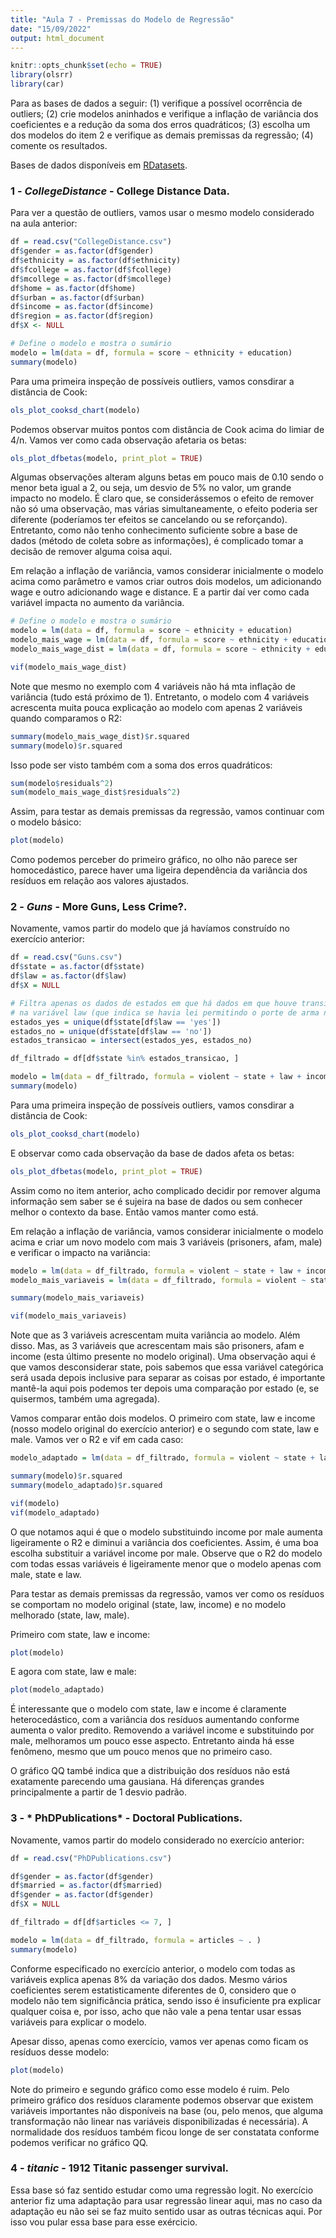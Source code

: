 ```yaml
---
title: "Aula 7 - Premissas do Modelo de Regressão"
date: "15/09/2022"
output: html_document
---
```


```r
knitr::opts_chunk$set(echo = TRUE)
library(olsrr)
library(car)
```


Para as bases de dados a seguir: (1) verifique a possível ocorrência de outliers; (2) crie modelos aninhados e verifique a inflação de variância dos coeficientes e a redução da soma dos erros quadráticos; (3) escolha um dos modelos do item 2 e verifique as demais premissas da regressão; (4) comente os resultados.

Bases de dados disponíveis em [RDatasets](https://vincentarelbundock.github.io/Rdatasets/datasets.html).


### 1 - *CollegeDistance* -	College Distance Data.

Para ver a questão de outliers, vamos usar o mesmo modelo considerado na aula anterior:

```r
df = read.csv("CollegeDistance.csv")
df$gender = as.factor(df$gender)
df$ethnicity = as.factor(df$ethnicity)
df$fcollege = as.factor(df$fcollege)
df$mcollege = as.factor(df$mcollege)
df$home = as.factor(df$home)
df$urban = as.factor(df$urban)
df$income = as.factor(df$income)
df$region = as.factor(df$region)
df$X <- NULL

# Define o modelo e mostra o sumário
modelo = lm(data = df, formula = score ~ ethnicity + education)
summary(modelo)


```

Para uma primeira inspeção de possíveis outliers, vamos consdirar a distância de Cook:

```r
ols_plot_cooksd_chart(modelo)
```
Podemos observar muitos pontos com distância de Cook acima do limiar de 4/n. Vamos ver como cada observação afetaria os betas:
```r
ols_plot_dfbetas(modelo, print_plot = TRUE)
```

Algumas observações alteram alguns betas em pouco mais de 0.10 sendo o menor beta igual a 2, ou seja, um desvio de 5% no valor, um grande impacto no modelo. É claro que, se considerássemos o efeito de remover não só uma observação, mas várias simultaneamente, o efeito poderia ser diferente (poderíamos ter efeitos se cancelando ou se reforçando). Entretanto, como não tenho conhecimento suficiente sobre a base de dados (método de coleta sobre as informações), é complicado tomar a decisão de remover alguma coisa aqui.


Em relação a inflação de variância, vamos considerar inicialmente o modelo acima como parâmetro e vamos criar outros dois modelos, um adicionando wage e outro adicionando wage e distance. E a partir daí ver como cada variável impacta no aumento da variância. 

```r
# Define o modelo e mostra o sumário
modelo = lm(data = df, formula = score ~ ethnicity + education)
modelo_mais_wage = lm(data = df, formula = score ~ ethnicity + education + wage)
modelo_mais_wage_dist = lm(data = df, formula = score ~ ethnicity + education + wage + distance)

vif(modelo_mais_wage_dist)
```
Note que mesmo no exemplo com 4 variáveis não há mta inflação de variância (tudo está próximo de 1). Entretanto, o modelo com 4 variáveis acrescenta muita pouca explicação ao modelo com apenas 2 variáveis quando comparamos o R2:

```r
summary(modelo_mais_wage_dist)$r.squared
summary(modelo)$r.squared
```
Isso pode ser visto também com a soma dos erros quadráticos:

```r
sum(modelo$residuals^2)
sum(modelo_mais_wage_dist$residuals^2)
```
Assim, para testar as demais premissas da regressão, vamos continuar com o modelo básico:

```r
plot(modelo)
```

Como podemos perceber do primeiro gráfico, no olho não parece ser homocedástico, parece haver uma ligeira dependência da variância dos resíduos em relação aos valores ajustados.

### 2 - *Guns* - More Guns, Less Crime?.

Novamente, vamos partir do modelo que já havíamos construído no exercício anterior:

```r
df = read.csv("Guns.csv")
df$state = as.factor(df$state)
df$law = as.factor(df$law)
df$X = NULL

# Filtra apenas os dados de estados em que há dados em que houve transição
# na variável law (que indica se havia lei permitindo o porte de arma naquele ano)
estados_yes = unique(df$state[df$law == 'yes'])
estados_no = unique(df$state[df$law == 'no'])
estados_transicao = intersect(estados_yes, estados_no)

df_filtrado = df[df$state %in% estados_transicao, ]

modelo = lm(data = df_filtrado, formula = violent ~ state + law + income)
summary(modelo)
```

Para uma primeira inspeção de possíveis outliers, vamos consdirar a distância de Cook:

```r
ols_plot_cooksd_chart(modelo)
```

E observar como cada observação da base de dados afeta os betas:

```r
ols_plot_dfbetas(modelo, print_plot = TRUE)
```

Assim como no item anterior, acho complicado decidir por remover alguma informação sem saber se é sujeira na base de dados ou sem conhecer melhor o contexto da base. Então vamos manter como está.

Em relação a inflação de variância, vamos considerar inicialmente o modelo acima e criar um novo modelo com mais 3 variáveis (prisoners, afam, male) e verificar o impacto na variância:

```r
modelo = lm(data = df_filtrado, formula = violent ~ state + law + income)
modelo_mais_variaveis = lm(data = df_filtrado, formula = violent ~ state + law + income + prisoners + afam + male)

summary(modelo_mais_variaveis)

vif(modelo_mais_variaveis)
```

Note que as 3 variáveis acrescentam muita variância ao modelo. Além disso. Mas, as 3 variáveis que acrescentam mais são prisoners, afam e income (esta último presente no modelo original). Uma observação aqui é que vamos desconsiderar state, pois sabemos que essa variável categórica será usada depois inclusive para separar as coisas por estado, é importante mantê-la aqui pois podemos ter depois uma comparação por estado (e, se quisermos, também uma agregada).

Vamos comparar então dois modelos. O primeiro com state, law e income (nosso modelo original do exercício anterior) e o segundo com state, law e male. Vamos ver o R2 e vif em cada caso:

```r
modelo_adaptado = lm(data = df_filtrado, formula = violent ~ state + law + male)

summary(modelo)$r.squared
summary(modelo_adaptado)$r.squared

vif(modelo)
vif(modelo_adaptado)
```

O que notamos aqui é que o modelo substituindo income por male aumenta ligeiramente o R2 e diminui a variância dos coeficientes. Assim, é uma boa escolha substituir a variável income por male. Observe que o R2 do modelo com todas essas variáveis é ligeiramente menor que o modelo apenas com male, state e law.

Para testar as demais premissas da regressão, vamos ver como os resíduos se comportam no modelo original (state, law, income) e no modelo melhorado (state, law, male).

Primeiro com state, law e income:
```r
plot(modelo)
```

E agora com state, law e male:

```r
plot(modelo_adaptado)
```

É interessante que o modelo com state, law e income é claramente heterocedástico, com a variância dos resíduos aumentando conforme aumenta o valor predito. Removendo a variável income e substituindo por male, melhoramos um pouco esse aspecto. Entretanto ainda há esse fenômeno, mesmo que um pouco menos que no primeiro caso.

O gráfico QQ també indica que a distribuição dos resíduos não está exatamente parecendo uma gausiana. Há diferenças grandes principalmente a partir de 1 desvio padrão.

### 3 - *	PhDPublications* - Doctoral Publications.

Novamente, vamos partir do modelo considerado no exercício anterior:

```r
df = read.csv("PhDPublications.csv")

df$gender = as.factor(df$gender)
df$married = as.factor(df$married)
df$gender = as.factor(df$gender)
df$X = NULL

df_filtrado = df[df$articles <= 7, ]

modelo = lm(data = df_filtrado, formula = articles ~ . )
summary(modelo)

```

Conforme especificado no exercício anterior, o modelo com todas as variáveis explica apenas 8% da variação dos dados. Mesmo vários coeficientes serem estatisticamente diferentes de 0, considero que o modelo não tem significância prática, sendo isso é insuficiente pra explicar qualquer coisa e, por isso, acho que não vale a pena tentar usar essas variáveis para explicar o modelo.

Apesar disso, apenas como exercício, vamos ver apenas como ficam os resíduos desse modelo:

```r
plot(modelo)
```

Note do primeiro e segundo gráfico como esse modelo é ruim. Pelo primeiro gráfico dos resíduos claramente podemos observar que existem variáveis importantes não disponíveis na base (ou, pelo menos, que alguma transformação não linear nas variáveis disponibilizadas é necessária). A normalidade dos resíduos também ficou longe de ser constatata conforme podemos verificar no gráfico QQ.

### 4 - *titanic* - 1912 Titanic passenger survival.

Essa base só faz sentido estudar como uma regressão logit. No exercício anterior fiz uma adaptação para usar regressão linear aqui, mas no caso da adaptação eu não sei se faz muito sentido usar as outras técnicas aqui. Por isso vou pular essa base para esse exércicio.
